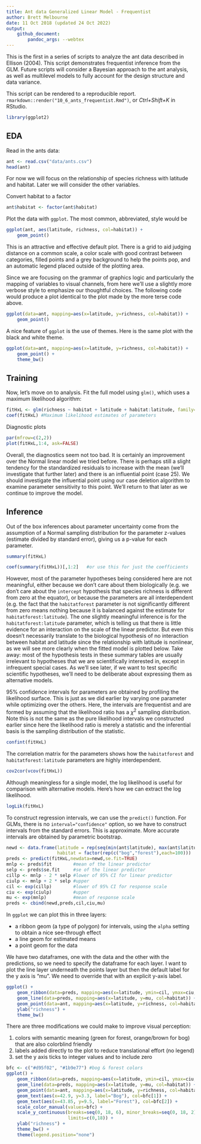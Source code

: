 ```yaml
---
title: Ant data Generalized Linear Model - Frequentist
author: Brett Melbourne
date: 11 Oct 2018 (updated 24 Oct 2022)
output:
    github_document:
        pandoc_args: --webtex
---
```


This is the first in a series of scripts to analyze the ant data described in Ellison (2004). This script demonstrates frequentist inference from the GLM. Future scripts will consider a Bayesian approach to the ant analysis, as well as multilevel models to fully account for the design structure and data variance.

This script can be rendered to a reproducible report.\
`rmarkdown::render("10_6_ants_frequentist.Rmd")`, or *Ctrl+Shift+K* in RStudio.

```r
library(ggplot2)
```

## EDA

Read in the ants data:

```r
ant <- read.csv("data/ants.csv")
head(ant)
```

For now we will focus on the relationship of species richness with latitude
and habitat. Later we will consider the other variables.

Convert habitat to a factor

```r
ant$habitat <- factor(ant$habitat)
```

Plot the data with `ggplot`. The most common, abbreviated, style would be

```r
ggplot(ant, aes(latitude, richness, col=habitat)) + 
    geom_point()
```

This is an attractive and effective default plot. There is a grid to aid judging distance on a common scale, a color scale with good contrast between categories, filled points and a grey background to help the points pop, and an automatic legend placed outside of the plotting area.

Since we are focusing on the grammar of graphics logic and particularly the mapping of variables to visual channels, from here we'll use a slightly more verbose style to emphasize our thoughtful choices. The following code would produce a plot identical to the plot made by the more terse code above.

```r
ggplot(data=ant, mapping=aes(x=latitude, y=richness, col=habitat)) + 
    geom_point()
```

A nice feature of `ggplot` is the use of themes. Here is the same plot with the black and white theme.

```r
ggplot(data=ant, mapping=aes(x=latitude, y=richness, col=habitat)) + 
    geom_point() +
    theme_bw()
```



## Training

Now, let's move on to analysis. Fit the full model using `glm()`, which uses a maximum likelihood algorithm:

```r
fitHxL <- glm(richness ~ habitat + latitude + habitat:latitude, family=poisson, data=ant)
coef(fitHxL) #Maximum likelihood estimates of parameters
```

Diagnostic plots

```r
par(mfrow=c(2,2))
plot(fitHxL,1:4, ask=FALSE)
```

Overall, the diagnostics seem not too bad. It is certainly an improvement over the Normal linear model we tried before. There is perhaps still a slight tendency for the standardized residuals to increase with the mean (we'll investigate that further later) and there is an influential point (case 25). We should investigate the influential point using our case deletion algorithm to examine parameter sensitivity to this point. We'll return to that later as we continue to improve the model.


## Inference

Out of the box inferences about parameter uncertainty come from the assumption of a Normal sampling distribution for the parameter z-values (estimate divided by standard error), giving us a p-value for each parameter.

```r
summary(fitHxL)
```
```r
coef(summary(fitHxL))[,1:2]   #or use this for just the coefficients
```

However, most of the parameter hypotheses being considered here are not meaningful, either because we don't care about them biologically (e.g. we don't care about the `intercept` hypothesis that species richness is different from zero at the equator), or because the parameters are all interdependent (e.g. the fact that the `habitatforest` parameter is not significantly different from zero means nothing because it is balanced against the estimate for `habitatforest:latitude`). The one slightly meaningful inference is for the `habitatforest:latitude` parameter, which is telling us that there is little evidence for an interaction on the scale of the linear predictor. But even this doesn't necessarily translate to the biological hypothesis of no interaction between habitat and latitude since the relationship with latitude is nonlinear, as we will see more clearly when the fitted model is plotted below. Take away: most of the hypothesis tests in these summary tables are usually irrelevant to hypotheses that we are scientifically interested in, except in infrequent special cases. As we'll see later, if we want to test specific scientific hypotheses, we'll need to be deliberate about expressing them as alternative models.

95% confidence intervals for parameters are obtained by profiling the likelihood surface. This is just as we did earlier by varying one parameter while optimizing over the others. Here, the intervals are frequentist and are formed by assuming that the likelihood ratio has a $\chi ^{2}$ sampling distribution. Note this is not the same as the pure likelihood intervals we constructed earlier since here the likelihood ratio is merely a statistic and the inferential basis is the sampling distribution of the statistic.

```r
confint(fitHxL)
```

The correlation matrix for the parameters shows how the `habitatforest` and `habitatforest:latitude` parameters are highly interdependent.

```r
cov2cor(vcov(fitHxL))
```

Although meaningless for a single model, the log likelihood is useful for comparison with alternative models. Here's how we can extract the log likelihood.

```r
logLik(fitHxL)
```

To construct regression intervals, we can use the `predict()` function. For GLMs, there is no `interval="confidence"` option, so we have to construct intervals from the standard errors. This is approximate. More accurate intervals are obtained by parametric bootstrap.

```r
newd <- data.frame(latitude = rep(seq(min(ant$latitude), max(ant$latitude), length.out=100),2),
                   habitat = factor(rep(c("bog","forest"),each=100)))
preds <- predict(fitHxL,newdata=newd,se.fit=TRUE)
mnlp <- preds$fit        #mean of the linear predictor
selp <- preds$se.fit     #se of the linear predictor
cillp <- mnlp - 2 * selp #lower of 95% CI for linear predictor
ciulp <- mnlp + 2 * selp #upper
cil <- exp(cillp)        #lower of 95% CI for response scale
ciu <- exp(ciulp)        #upper
mu <- exp(mnlp)          #mean of response scale
preds <- cbind(newd,preds,cil,ciu,mu)
```

In `ggplot` we can plot this in three layers:

* a ribbon geom (a type of polygon) for intervals, using the `alpha` setting to obtain a nice see-through effect
* a line geom for estimated means
* a point geom for the data

We have two dataframes, one with the data and the other with the predictions, so we need to specify the dataframe for each layer. I want to plot the line layer underneath the points layer but then the default label for the y axis is "mu". We need to override that with an explicit y-axis label.

```r
ggplot() +
    geom_ribbon(data=preds, mapping=aes(x=latitude, ymin=cil, ymax=ciu, fill=habitat), alpha=0.2) +
    geom_line(data=preds, mapping=aes(x=latitude, y=mu, col=habitat)) +
    geom_point(data=ant, mapping=aes(x=latitude, y=richness, col=habitat)) +
    ylab("richness") +
    theme_bw()
```

There are three modifications we could make to improve visual perception:

1. colors with semantic meaning (green for forest, orange/brown for bog) that
are also colorblind friendly
2. labels added directly to the plot to reduce translational effort (no legend)
3. set the y axis ticks to integer values and to include zero

```r
bfc <- c("#d95f02", "#1b9e77") #bog & forest colors
ggplot() +
    geom_ribbon(data=preds, mapping=aes(x=latitude, ymin=cil, ymax=ciu, fill=habitat), alpha=0.2) +
    geom_line(data=preds, mapping=aes(x=latitude, y=mu, col=habitat)) +
    geom_point(data=ant, mapping=aes(x=latitude, y=richness, col=habitat)) +
    geom_text(aes(x=42.9, y=3.3, label="Bog"), col=bfc[1]) +
    geom_text(aes(x=43.85, y=9.5, label="Forest"), col=bfc[2]) +
    scale_color_manual(values=bfc) +
    scale_y_continuous(breaks=seq(0, 18, 6), minor_breaks=seq(0, 18, 2),
                       limits=c(0,18)) +
    ylab("richness") +
    theme_bw() +
    theme(legend.position="none")
```
